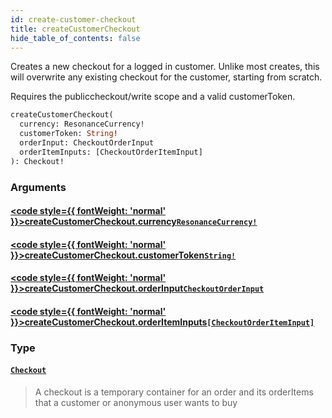 ```yaml
---
id: create-customer-checkout
title: createCustomerCheckout
hide_table_of_contents: false
---
```








Creates a new checkout for a logged in customer.
Unlike most creates, this will overwrite any existing checkout for the customer, starting from scratch.
            
Requires the publiccheckout/write scope and a valid customerToken.

```graphql
createCustomerCheckout(
  currency: ResonanceCurrency!
  customerToken: String!
  orderInput: CheckoutOrderInput
  orderItemInputs: [CheckoutOrderItemInput]
): Checkout!
```


### Arguments

#### [<code style={{ fontWeight: 'normal' }}>createCustomerCheckout.<b>currency</b></code>](#)<Bullet />[`ResonanceCurrency!`](/demand/api/graphql-storefront/reference/enums/resonance-currency) <Badge class="secondary" text="non-null"/> <Badge class="secondary" text="enum"/>
> 
> 

#### [<code style={{ fontWeight: 'normal' }}>createCustomerCheckout.<b>customerToken</b></code>](#)<Bullet />[`String!`](/demand/api/graphql-storefront/reference/scalars/string) <Badge class="secondary" text="non-null"/> <Badge class="secondary" text="scalar"/>
> 
> 

#### [<code style={{ fontWeight: 'normal' }}>createCustomerCheckout.<b>orderInput</b></code>](#)<Bullet />[`CheckoutOrderInput`](/demand/api/graphql-storefront/reference/inputs/checkout-order-input) <Badge class="secondary" text="input"/>
> 
> 

#### [<code style={{ fontWeight: 'normal' }}>createCustomerCheckout.<b>orderItemInputs</b></code>](#)<Bullet />[`[CheckoutOrderItemInput]`](/demand/api/graphql-storefront/reference/inputs/checkout-order-item-input) <Badge class="secondary" text="list"/> <Badge class="secondary" text="input"/>
> 
> 

### Type

#### [`Checkout`](/demand/api/graphql-storefront/reference/objects/checkout) <Badge class="secondary" text="object"/>
> A checkout is a temporary container for an order and its orderItems that a customer or anonymous user wants to buy
> 





